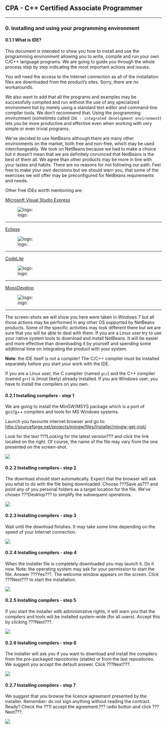 CPA - C++ Certified Associate Programmer
----------------------------------------

***

### 0. Installing and using your programming environment
#### 0.1.1 What is IDE?
This document is intended to show you how to install and use the programming environment allowing you to write, compile and run your own C/C++ language programs. We are going to guide you through the whole process step by step indicating the most important actions and issues.

You will need the access to the Internet connection as all of the installation files are downloaded from the product's sites. Sorry, there are no workarounds.

We also want to add that all the programs and examples may be successfully compiled and run without the use of any specialized environment but by merely using a standard text editor and command-line compiler tools. We don't recommend that. Using the programming environment (sometimes called `IDE - integrated development environment`) lets you be more productive and effective even when working with very simple or even trivial programs.

We've decided to use NetBeans although there are many other environments on the market, both free and non-free, which may be used interchangeably. We took on NetBeans because we had to make a choice but it doesn't mean that we are definitely convinced that NetBeans is the best of them all. We agree than other products may be more in line with your tastes and habits. There are no reasons for not following our path. Feel free to make your own decisions but we should warn you, that some of the  exercises we will offer may be preconfigured for NetBeans requirements and needs.

Other free IDEs worth mentioning are:

[Microsoft Visual Studio Express](http://www.microsoft.com/visualstudio/eng/products/visual-studio-express-products)

![logo:](images/visualstudio_logo.png)

***

[Eclipse](http://www.eclipse.org)

![logo:](images/eclipse_logo.png)

***

[CodeLite](http://www.codelite.org)

![logo:](images/codelite_logo.png)

***

[MonoDevelop](http://monodevelop.com)

![logo:](images/monodevelop_logo.png)

***

The screen-shots we will show you here were taken in Windows 7 but all those actions may be performed in any other OS supported by NetBeans products. Some of the specific activities may look different there but we are sure that you will be able to deal with them. If you are a Linux user try to use your native system tools to download and install NetBeans. It will be easier and more effective than downloading it by yourself and spending some additional time on integrating the product with your system.

**Note**: the IDE itself is not a compiler! The C/C++ compiler must be installed separately before you start your work with the IDE.

If you are a Linux user, the C compiler (named `gcc`) and the C++ compiler (named `g++`) is (most likely) already installed. If you are Windows user, you have to install the compilers on you own.

#### 0.2.1 Installing compilers - step 1

We are going to install the MinGW/MSYS package which is a port of gcc/g++ compilers and tools for MS Windows systems.

Launch you favourite internet browser and go to:
<http://sourceforge.net/projects/mingw/files/Installer/mingw-get-inst/>

Look for the text ???Looking for the latest version??? and click the link located on the right. Of course, the name of the file may vary from the one presented on the screen-shot.

![](http://education.cppinstitute.org/html5_slides/1533/data/images/img0.jpg)

#### 0.2.2 Installing compilers - step 2

The download should start automatically. Expect that the browser will ask you what to do with the file being downloaded. Choose ???Save as??? and point any of you personal folders as a target location for the file. We've chosen ???Desktop??? to simplify the subsequent operations.

![](http://education.cppinstitute.org/html5_slides/1534/data/images/img0.jpg)

#### 0.2.3 Installing compilers - step 3

Wait until the download finishes. It may take some time depending on the speed of your Internet connection.

![](http://education.cppinstitute.org/html5_slides/1535/data/images/img0.jpg)

#### 0.2.4 Installing compilers - step 4

When the installer file is completely downloaded you may launch it. Do it now. Note: the operating system may ask for your permission to start the file. Answer ???Yes???. The welcome window appears on the screen. Click ???Next??? to start the installation.

![](http://education.cppinstitute.org/html5_slides/1536/data/images/img0.jpg)

#### 0.2.5 Installing compilers - step 5

If you start the installer with administrative rights, it will warn you that the compilers and tools will be installed system-wide (for all users). Accept this by clicking ???Next???.

![](http://education.cppinstitute.org/html5_slides/1537/data/images/img0.jpg)

#### 0.2.6 Installing compilers - step 6

The installer will ask you if you want to download and install the compilers from the pre-packaged repositories (stable) or from the last repositories. We suggest you accept the default answer.  Click ???Next???.

![](http://education.cppinstitute.org/html5_slides/1538/data/images/img0.jpg)

#### 0.2.7 Installing compilers - step 7

We suggest that you browse the licence agreement presented by the installer. Remember: do not sign anything without reading the contract.
Ready? Check the ???I accept the agreement.??? radio button and click ???Next???.

![](http://education.cppinstitute.org/html5_slides/1542/data/images/img0.jpg)

